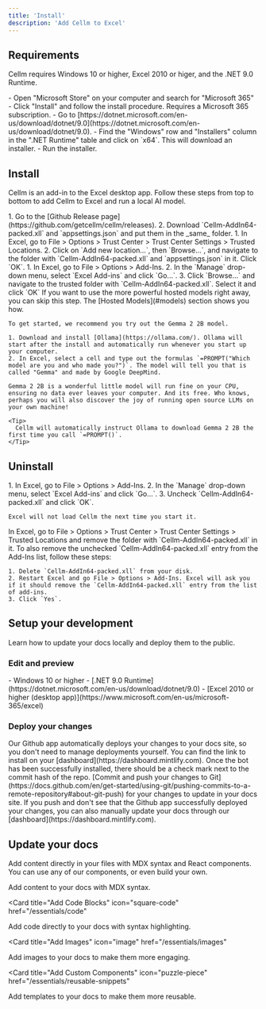 ```yaml
---
title: 'Install'
description: 'Add Cellm to Excel'
---
```


## Requirements

Cellm requires Windows 10 or higher, Excel 2010 or higer, and the .NET 9.0 Runtime.

<AccordionGroup>
  <Accordion icon="file-excel" title="Install Excel">
    - Open "Microsoft Store" on your computer and search for "Microsoft 365"
    - Click "Install" and follow the install procedure. Requires a Microsoft 365 subscription.
  </Accordion>
  <Accordion icon="desktop" title="Install .NET 9.0 Runtime">
    - Go to [https://dotnet.microsoft.com/en-us/download/dotnet/9.0](https://dotnet.microsoft.com/en-us/download/dotnet/9.0).
    - Find the "Windows" row and "Installers" column in the ".NET Runtime" table and click on `x64`. This will download an installer.
    - Run the installer.
  </Accordion>
</AccordionGroup>

## Install
Cellm is an add-in to the Excel desktop app. Follow these steps from top to bottom to add Cellm to Excel and run a local AI model.

<AccordionGroup>
  <Accordion icon="download" title="Download Cellm">
    1. Go to the [Github Release page](https://github.com/getcellm/cellm/releases).
    2. Download `Cellm-AddIn64-packed.xll` and `appsettings.json` and put them in the _same_ folder.
  </Accordion>
  <Accordion icon="shield" title="Trust Location">
    1. In Excel, go to File > Options > Trust Center > Trust Center Settings > Trusted Locations.
    2. Click on `Add new location...`, then `Browse...`, and navigate to the folder with `Cellm-AddIn64-packed.xll` and `appsettings.json` in it. Click `OK`.
  </Accordion>
  <Accordion icon="rocket" title="Install Cellm">
    1. In Excel, go to File > Options > Add-Ins.
    2. In the `Manage` drop-down menu, select `Excel Add-ins` and click `Go...`.
    3. Click `Browse...` and navigate to the trusted folder with `Cellm-AddIn64-packed.xll`. Select it and click `OK`
  </Accordion>
  <Accordion icon="message-bot" title="Install Ollama (optional)">
    <Info>
      If you want to use the more powerful hosted models right away, you can skip this step. The [Hosted Models](#models) section shows you how.
    </Info>

    To get started, we recommend you try out the Gemma 2 2B model. 

    1. Download and install [Ollama](https://ollama.com/). Ollama will start after the install and automatically run whenever you start up your computer.
    2. In Excel, select a cell and type out the formulas `=PROMPT("Which model are you and who made you?")`. The model will tell you that is called "Gemma" and made by Google DeepMind.

    Gemma 2 2B is a wonderful little model will run fine on your CPU, ensuring no data ever leaves your computer. And its free. Who knows, perhaps you will also discover the joy of running open source LLMs on your own machine!

    <Tip>
      Cellm will automatically instruct Ollama to download Gemma 2 2B the first time you call `=PROMPT()`.
    </Tip> 
  </Accordion>
</AccordionGroup>

## Uninstall

<AccordionGroup>
  <Accordion icon="xmark" title="Uninstall Cellm">
    1. In Excel, go to File > Options > Add-Ins.
    2. In the `Manage` drop-down menu, select `Excel Add-ins` and click `Go...`.
    3. Uncheck `Cellm-AddIn64-packed.xll` and click `OK`.

    Excel will not load Cellm the next time you start it. 
  </Accordion>
  <Accordion icon="shield-halved" title="Untrust location">
    In Excel, go to File > Options > Trust Center > Trust Center Settings > Trusted Locations and remove the folder with `Cellm-AddIn64-packed.xll` in it.
  </Accordion>
  <Accordion icon="trash" title="Remove from list of Add-Ins (optional)">
    To also remove the unchecked `Cellm-AddIn64-packed.xll` entry from the Add-Ins list, follow these steps:

    1. Delete `Cellm-AddIn64-packed.xll` from your disk. 
    2. Restart Excel and go File > Options > Add-Ins. Excel will ask you if it should remove the `Cellm-AddIn64-packed.xll` entry from the list of add-ins.
    3. Click `Yes`.
  </Accordion>
</AccordionGroup>

## Setup your development

Learn how to update your docs locally and deploy them to the public.

### Edit and preview

<AccordionGroup>
  <Accordion icon="github" title="Requirements">
    - Windows 10 or higher
    - [.NET 9.0 Runtime](https://dotnet.microsoft.com/en-us/download/dotnet/9.0)
    - [Excel 2010 or higher (desktop app)](https://www.microsoft.com/en-us/microsoft-365/excel)
  </Accordion>
</AccordionGroup>

### Deploy your changes

<AccordionGroup>

<Accordion icon="message-bot" title="Install our Github app">
  Our Github app automatically deploys your changes to your docs site, so you
  don't need to manage deployments yourself. You can find the link to install on
  your [dashboard](https://dashboard.mintlify.com). Once the bot has been
  successfully installed, there should be a check mark next to the commit hash
  of the repo.
</Accordion>
<Accordion icon="rocket" title="Push your changes">
  [Commit and push your changes to
  Git](https://docs.github.com/en/get-started/using-git/pushing-commits-to-a-remote-repository#about-git-push)
  for your changes to update in your docs site. If you push and don't see that
  the Github app successfully deployed your changes, you can also manually
  update your docs through our [dashboard](https://dashboard.mintlify.com).
</Accordion>

</AccordionGroup>

## Update your docs

Add content directly in your files with MDX syntax and React components. You can use any of our components, or even build your own.

<CardGroup>

<Card title="Add Content With MDX" icon="file" href="/essentials/markdown">
  Add content to your docs with MDX syntax.
</Card>

<Card
  title="Add Code Blocks"
  icon="square-code"
  href="/essentials/code"
>
  Add code directly to your docs with syntax highlighting.
</Card>

<Card
  title="Add Images"
  icon="image"
  href="/essentials/images"
>
  Add images to your docs to make them more engaging.
</Card>

<Card
  title="Add Custom Components"
  icon="puzzle-piece"
  href="/essentials/reusable-snippets"
>
  Add templates to your docs to make them more reusable.
</Card>

</CardGroup>
